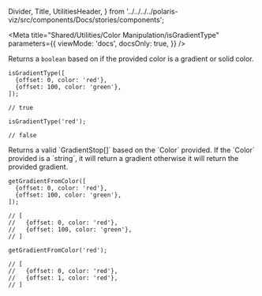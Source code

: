 
  Divider,
  Title,
  UtilitiesHeader,
} from '../../../../polaris-viz/src/components/Docs/stories/components';

<Meta
  title="Shared/Utilities/Color Manipulation/isGradientType"
  parameters={{
    viewMode: 'docs',
    docsOnly: true,
  }}
/>

<UtilitiesHeader />

<Title type="h3">
  <code>isGradientType()</code>
</Title>

<p>
  Returns a <code>boolean</code> based on if the provided color is a gradient or
  solid color.
</p>

```tsx
isGradientType([
  {offset: 0, color: 'red'},
  {offset: 100, color: 'green'},
]);

// true

isGradientType('red');

// false
```

<Title type="h3">
  <code>getGradientFromColor()</code>
</Title>

<p>
  Returns a valid `GradientStop[]` based on the `Color` provided. If the `Color`
  provided is a `string`, it will return a gradient otherwise it will return the
  provided gradient.
</p>

```tsx
getGradientFromColor([
  {offset: 0, color: 'red'},
  {offset: 100, color: 'green'},
]);

// [
//   {offset: 0, color: 'red'},
//   {offset: 100, color: 'green'},
// ]

getGradientFromColor('red');

// [
//   {offset: 0, color: 'red'},
//   {offset: 1, color: 'red'},
// ]
```
